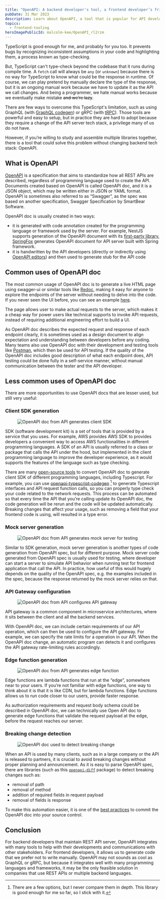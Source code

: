 ```yaml
---
title: "OpenAPI: A backend developer's tool, a frontend developer’s friend"
pubDate: 31 Mar 2023
description: Learn about OpenAPI, a tool that is popular for API development, and can be used to help with frontend development.
topics:
  - frontend-tooling
heroImagePublicId: malcolm-kee/OpenAPI_rl2rzm
---
```



TypeScript is good enough for me, and probably for you too. It prevents bugs by recognizing inconsistent assumptions in your code and highlighting them, a process known as type-checking.

But, TypeScript can't type-check beyond the codebase that it runs during compile time. A `fetch` call will always be `any` (or `unknown`) because there is no way for TypeScript to know what could be the response in runtime. Of course, we can play pretend by manually declare the type of the response, but it is an ongoing manual work because we have to update it as the API we call changes. And being a programmer, we hate manual works because we eventually make mistake ~~and we’re lazy~~.

There are few ways to overcome this TypeScript's limitation, such as using GraphQL (with [GraphQL codegen](https://the-guild.dev/graphql/codegen)) or gRPC (with [tRPC](https://trpc.io/)). Those tools are powerful and easy to setup, but in practice they are hard to adopt because they require a change of the API server tech stack, a privilege many of us do not have.

However, if you’re willing to study and assemble multiple libraries together, there is a tool that could solve this problem without changing backend tech stack: OpenAPI.

## What is OpenAPI

[OpenAPI](https://www.openapis.org/) is a specification that aims to standardize how all REST APIs are described, regardless of programming language used to create the API. Documents created based on OpenAPI is called OpenAPI doc, and it is a JSON object, which may be written either in JSON or YAML format. OpenAPI is sometimes also referred to as “Swagger”, as the spec was based on another specification, Swagger Specification by SmartBear Software.

OpenAPI doc is usually created in two ways:

- it is generated with code annotation created for the programming language or framework used by the server. For example, NestJS supports generation of the OpenAPI document with its [first-party library](https://docs.nestjs.com/openapi/introduction), [SpringFox](https://github.com/springfox/springfox) generates OpenAPI document for API server built with Spring framework.
- it is handwritten by the API developers (directly or indirectly using [OpenAPI editors](https://tools.openapis.org/categories/gui-editors)) and then used to generate stub for the API code

## Common uses of OpenAPI doc

The most common usage of OpenAPI doc is to generate a live HTML page using swagger-ui or similar tools like [Redoc], making it easy for anyone to explore the endpoints of the server without needing to delve into the code. If you never seen the UI before, you can see an example [here](https://ecomm-service.fly.dev/docs).

The page allows user to make actual requests to the server, which makes it a cheap way for power users like technical supports to invoke API requests, instead of requiring additional engineering effort to build a UI.

As OpenAPI doc describes the expected request and response of each endpoint clearly, it is sometimes used as a design document to align expectation and understanding between developers before any coding. Many teams also use OpenAPI doc with their development and testing tools like [Postman], which then be used for API testing. If the quality of the OpenAPI doc includes good description of what each endpoint does, API testing could be done fully in a self-service manner, without manual communication between the tester and the API developer.

## Less common uses of OpenAPI doc

There are more opportunities to use OpenAPI docs that are lesser used, but still very useful:

### Client SDK generation

<Figure caption="OpenAPI doc from API generates client SDK">
  <Image src={clientSdk} alt="OpenAPI doc from API generates client SDK" />
</Figure>

SDK (software development kit) is a set of tools that is provided by a service that you uses. For example, AWS provides AWS SDK to provides developers a convenient way to access AWS functionalities in different programming languages. A SDK of an API is usually referred to a class or package that calls the API under the hood, but implemented in the client programming language to improve the developer experience, as it would supports the features of the language such as type checking.

There are many [open-source tools](https://openapi.tools/#sdk) to convert OpenAPI doc to generate client SDK of different programming languages, including Typescript. For example, you can use [openapi-typescript-codegen] [^1] to generate Typescript interfaces and API request function calls, so you can properly type check your code related to the network requests. This process can be automated so that every time the API that you’re calling update its OpenAPI doc, the code generation will be rerun and the code will be updated automatically. Breaking changes that affect your usage, such as removing a field that your frontend code is using, will resulted in a type error.

### Mock server generation

<Figure caption="OpenAPI doc from API generates mock server for testing">
  <Image src={mockServer} alt="OpenAPI doc from API generates mock server for testing" />
</Figure>

Similar to SDK generation, mock server generation is another types of code generation from OpenAPI spec, but for different purpose. Mock server code generated from OpenAPI spec is usually used for testing, where developer can start a server to simulate API behavior when running test for frontend application that call the API. In practice, how useful of this would hugely depends on the quality of the OpenAPI spec, e.g. the examples included in the spec, because the response returned by the mock server relies on that.

### API Gateway configuration

<Figure caption="OpenAPI doc from API configures API gateway">
  <Image src={apiGateway} alt="OpenAPI doc from API configures API gateway" />
</Figure>

API gateway is a common component in microservice architectures, where it sits between the client and all the backend services.

With OpenAPI doc, we can include certain requirements of our API operation, which can then be used to configure the API gateway. For example, we can specify the rate limits for a operation in our API. When the OpenAPI doc change, an automatic program can detects it and configures the API gateway rate-limiting rules accordingly.

### Edge function generation

<Figure caption="OpenAPI doc from API generates edge function">
  <Image src={edgeFunction} alt="OpenAPI doc from API generates edge function" />
</Figure>

Edge functions are lambda functions that run at the “edge”, somewhere near to your users. If you’re not familiar with edge functions, one way to think about it is that it is like CDN, but for lambda functions. Edge functions allows us to run code closer to our users, provide faster response.

As authorization requirements and request body schema could be described in OpenAPI doc, we can technically use Open API doc to generate edge functions that validate the request payload at the edge, before the request reaches our server.

### Breaking change detection

<Figure caption="OpenAPI doc used to detect breaking change">
  <Image src={breakingChange} alt="OpenAPI doc used to detect breaking change" />
</Figure>

When an API is used by many clients, such as in a large company or the API is released to partners, it is crucial to avoid breaking changes without proper planning and announcement. As it is easy to parse OpenAPI spec, there are libraries (such as this [`openapi-diff`](https://bitbucket.org/atlassian/openapi-diff/src/master/) package) to detect breaking changes such as:

- removal of path
- removal of method
- addition of required fields in request payload
- removal of fields is response

To make this automation easier, it is one of the [best practices](https://oai.github.io/Documentation/best-practices.html#add-openapi-documents-to-source-control) to commit the OpenAPI doc into your source control.

## Conclusion

For backend developers that maintain REST API server, OpenAPI integrates with many tools to help with their developments and communications with other stakeholders. For frontend developers, it allows us to generate code that we prefer not to write manually. OpenAPI may not sounds as cool as GraphQL or gRPC, but because it integrates well with many programming languages and frameworks, it may be the only feasible solution in companies that use REST APIs or multiple backend languages.

[redoc]: https://redocly.com/redoc/
[postman]: https://www.postman.com/
[openapi-typescript-codegen]: https://github.com/ferdikoomen/openapi-typescript-codegen

[^1]: There are a few options, but I never compare them in depth. This library is good enough for me so far, so I stick with it.
